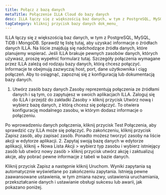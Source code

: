 ```yaml
---
title: Połącz z bazą danych
metaTitle: Połączenie ILLA Cloud do bazy danych
desc: ILLA łączy się z większością baz danych, w tym z PostgreSQL, MySQL, TiDB i MongoDB
tagCategory: kliknij przycisk bazy danych dok_menu_
---
```


ILLA łączy się z większością baz danych, w tym z PostgreSQL, MySQL, TiDB i MongoDB. Sprawdź tę listę tutaj, aby uzyskać informacje o źródłach danych ILLA. Na liście znajdują się nadchodzące źródła danych, które planujemy wspierać. Jeśli ILLA brakuje pewnych zasobów danych, których używasz, proszę wypełnić formularz tutaj.
Szczegóły połączenia wymagane przez ILLA zależą od rodzaju bazy danych, którą chcesz połączyć. Informacje te obejmują zazwyczaj host, port, dane użytkownika i ciąg połączeń. Aby to osiągnąć, zapoznaj się z konfiguracją lub dokumentacją bazy danych.

1.  Utwórz zasób bazy danych
    Zasoby reprezentują połączenia ze źródłami danych i są tym, co zapytujesz w swoich aplikacjach ILLA. Zaloguj się do ILLA i przejdź do zakładki Zasoby > kliknij przycisk Utwórz nową i wybierz bazę danych, z którą chcesz się połączyć. To otwiera konfigurację modalnego zasobu, w którym dodasz informacje o połączeniu.

Po wprowadzeniu danych połączenia, kliknij przycisk Test Połączenia, aby sprawdzić czy ILLA może się połączyć. Po zakończeniu, kliknij przycisk Zapisz zasób, aby zapisać zasób. 
Ponadto możesz tworzyć zasoby na liście akcji w edytorze aplikacji. 
2\. Zapytaj swoją bazę danych
w edytorze aplikacji, kliknij + Nowa Lista Akcji > wybierz typ zasobu i wybierz istniejący zasób lub utwórz nowy zasób > kliknij przycisk utwórz akcję i zaktualizuj akcje, aby pobrać pewne informacje z tabeli w bazie danych.

Kliknij przycisk Zapisz a następnie kliknij Uruchom. Wyniki zapytania są automatycznie wyświetlane po zakończeniu zapytania. 
Istnieją pewne zaawansowane ustawienia, w tym zmiana nazwy, ustawienia uruchamiania, przekształcanie danych i ustawianie obsługi sukcesu lub awarii, jak pokazano poniżej.
